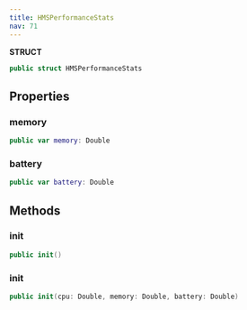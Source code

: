 ```yaml
---
title: HMSPerformanceStats
nav: 71
---
```


**STRUCT**

```swift
public struct HMSPerformanceStats
```

## Properties

### memory

```swift
public var memory: Double
```

### battery

```swift
public var battery: Double
```

## Methods

### init

```swift
public init()
```

### init

```swift
public init(cpu: Double, memory: Double, battery: Double)
```
